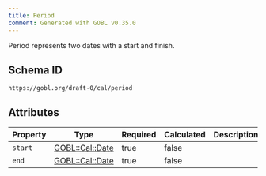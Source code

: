 ```yaml
---
title: Period
comment: Generated with GOBL v0.35.0
---
```


Period represents two dates with a start and finish.

## Schema ID

`https://gobl.org/draft-0/cal/period`

## Attributes

| Property | Type                                 | Required | Calculated | Description |
|----------|--------------------------------------|----------|------------|-------------|
| `start`  | [GOBL::Cal::Date](/draft-0/cal/date) | true     | false      |             |
| `end`    | [GOBL::Cal::Date](/draft-0/cal/date) | true     | false      |             |

